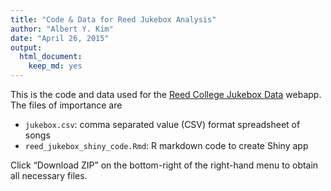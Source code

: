 ```yaml
---
title: "Code & Data for Reed Jukebox Analysis"
author: "Albert Y. Kim"
date: "April 26, 2015"
output:
  html_document:
    keep_md: yes
---
```


This is the code and data used for the [Reed College Jukebox Data](https://rudeboybert.shinyapps.io/reed_jukebox_data/reed_jukebox_shiny_code.Rmd) webapp.  The files of importance are

* `jukebox.csv`: comma separated value (CSV) format spreadsheet of songs
* `reed_jukebox_shiny_code.Rmd`: R markdown code to create Shiny app

Click "Download ZIP" on the bottom-right of the right-hand menu to obtain all necessary files.
